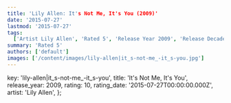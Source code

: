 ```yaml
---
title: 'Lily Allen: It's Not Me, It's You (2009)'
date: '2015-07-27'
lastmod: '2015-07-27'
tags:
  ['Artist Lily Allen', 'Rated 5', 'Release Year 2009', 'Release Decade 2000']
summary: 'Rated 5'
authors: ['default']
images: ['/content/images/lily-allen|it_s-not-me_-it_s-you.jpg']
---
```


  key: 'lily-allen|it_s-not-me_-it_s-you',
  title: 'It's Not Me, It's You',
  release_year: 2009,
  rating: 10,
  rating_date: '2015-07-27T00:00:00.000Z',
  artist: 'Lily Allen',
};

<MusicRating data={data} />
